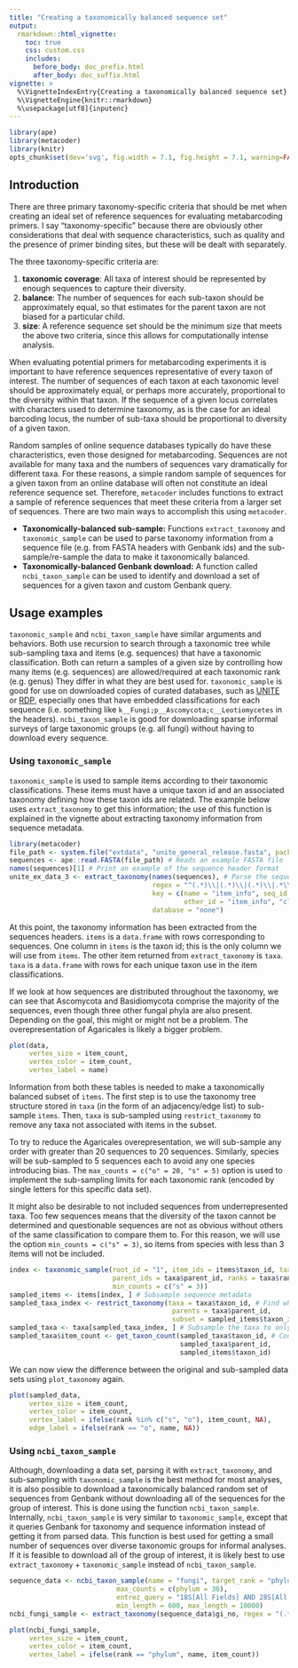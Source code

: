 ```yaml
---
title: "Creating a taxonomically balanced sequence set"
output:
  rmarkdown::html_vignette:
    toc: true
    css: custom.css
    includes:
      before_body: doc_prefix.html
      after_body: doc_suffix.html
vignette: >
  %\VignetteIndexEntry{Creating a taxonomically balanced sequence set}
  %\VignetteEngine{knitr::rmarkdown}
  %\usepackage[utf8]{inputenc}
---
```


```r
library(ape)
library(metacoder)
library(knitr)
opts_chunk$set(dev='svg', fig.width = 7.1, fig.height = 7.1, warning=FALSE, message=FALSE)
```

## Introduction

There are three primary taxonomy-specific criteria that should be met when creating an ideal set of reference sequences for evaluating metabarcoding primers.
I say "taxonomy-specific" because there are obviously other considerations that deal with sequence characteristics, such as quality and the presence of primer binding sites, but these will be dealt with separately.

The three taxonomy-specific criteria are: 

1. **taxonomic coverage**: All taxa of interest should be represented by enough sequences to capture their diversity.
2. **balance**: The number of sequences for each sub-taxon should be approximately equal, so that estimates for the parent taxon are not biased for a particular child. 
3. **size**: A reference sequence set should be the minimum size that meets the above two criteria, since this allows for computationally intense analysis. 

When evaluating potential primers for metabarcoding experiments it is important to have reference sequences representative of every taxon of interest.
The number of sequences of each taxon at each taxonomic level should be approximately equal, or perhaps more accurately, proportional to the diversity within that taxon.
If the sequence of a given locus correlates with characters used to determine taxonomy, as is the case for an ideal barcoding locus, the number of sub-taxa should be proportional to diversity of a given taxon. 

Random samples of online sequence databases typically do have these characteristics, even those designed for metabarcoding. 
Sequences are not available for many taxa and the numbers of sequences vary dramatically for different taxa. 
For these reasons, a simple random sample of sequences for a given taxon from an online database will often not constitute an ideal reference sequence set. 
Therefore, `metacoder` includes functions to extract a sample of reference sequences that meet these criteria from a larger set of sequences. 
There are two main ways to accomplish this using `metacoder`. 

* **Taxonomically-balanced sub-sample:** Functions `extract_taxonomy` and `taxonomic_sample` can be used to parse taxonomy information from a sequence file (e.g. from FASTA headers with Genbank ids) and the sub-sample/re-sample the data to make it taxonomically balanced.
* **Taxonomically-balanced Genbank download:** A function called `ncbi_taxon_sample` can be used to identify and download a set of sequences for a given taxon and custom Genbank query. 

## Usage examples

`taxonomic_sample` and `ncbi_taxon_sample` have similar arguments and behaviors. 
Both use recursion to search through a taxonomic tree while sub-sampling taxa and items (e.g. sequences) that have a taxonomic classification. 
Both can return a samples of a given size by controlling how many items (e.g. sequences) are allowed/required at each taxonomic rank (e.g. genus)
They differ in what they are best used for. 
`taxonomic_sample` is good for use on downloaded copies of curated databases, such as [UNITE](https://unite.ut.ee/) or [RDP](http://rdp.cme.msu.edu/seqmatch/seqmatch_intro.jsp), especially ones that have embedded classifications for each sequence (i.e. something like `k__Fungi;p__Ascomycota;c__Leotiomycetes` in the headers). 
`ncbi_taxon_sample` is good for downloading sparse informal surveys of large taxonomic groups (e.g. all fungi) without having to download every sequence. 

### Using `taxonomic_sample`

`taxonomic_sample` is used to sample items according to their taxonomic classifications. 
These items must have a unique taxon id and an associated taxonomy defining how these taxon ids are related. 
The example below uses `extract_taxonomy` to get this information; the use of this function is explained in the vignette about extracting taxonomy information from sequence metadata.

```r
library(metacoder)
file_path <- system.file("extdata", "unite_general_release.fasta", package = "metacoder")
sequences <- ape::read.FASTA(file_path) # Reads an example FASTA file
names(sequences)[1] # Print an example of the sequence header format
unite_ex_data_3 <- extract_taxonomy(names(sequences), # Parse the sequence headers
                                    regex = "^(.*)\\|(.*)\\|(.*)\\|.*\\|(.*)$",
                                    key = c(name = "item_info", seq_id = "item_info",
                                            other_id = "item_info", "class_name"),
                                    database = "none")
```

At this point, the taxonomy information has been extracted from the sequences headers. 
`items` is a `data.frame` with rows corresponding to sequences. 
One column in `items` is the taxon id; this is the only column we will use from `items`.
The other item returned from `extract_taxonomy` is `taxa`.
`taxa` is a `data.frame` with rows for each unique taxon use in the item classifications. 

If we look at how sequences are distributed throughout the taxonomy, we can see that Ascomycota and Basidiomycota comprise the majority of the sequences, even though three other fungal phyla are also present.
Depending on the goal, this might or might not be a problem.
The overepresentation of Agaricales is likely a bigger problem. 

```r
plot(data,
     vertex_size = item_count,
     vertex_color = item_count,
     vertex_label = name)
```

Information from both these tables is needed to make a taxonomically balanced subset of `items`.
The first step is to use the taxonomy tree structure stored in `taxa` (in the form of an adjacency/edge list) to sub-sample `items`.
Then, `taxa` is sub-sampled using `restrict_taxonomy` to remove any taxa not associated with items in the subset.

To try to reduce the Agaricales overepresentation, we will sub-sample any order with greater than 20 sequences to 20 sequences.
Similarly, species will be sub-sampled to 5 sequences each to avoid any one species introducing bias.
The `max_counts = c("o" = 20, "s" = 5)` option is used to implement the sub-sampling limits for each taxonomic rank (encoded by single letters for this specific data set). 

It might also be desirable to not included sequences from underrepresented taxa.
Too few sequences means that the diversity of the taxon cannot be determined and questionable sequences are not as obvious without others of the same classification to compare them to.
For this reason, we will use the option `min_counts = c("s" = 3)`, so items from species with less than 3 items will not be included. 

```r
index <- taxonomic_sample(root_id = "1", item_ids = items$taxon_id, taxon_ids = taxa$taxon_id,
                          parent_ids = taxa$parent_id, ranks = taxa$rank, max_counts = c("o" = 20, "s" = 5),
                          min_counts = c("s" = 3))
sampled_items <- items[index, ] # Subsample sequence metadata
sampled_taxa_index <- restrict_taxonomy(taxa = taxa$taxon_id, # Find which taxa are still used in the subset
                                         parents = taxa$parent_id,
                                         subset = sampled_items$taxon_id)
sampled_taxa <- taxa[sampled_taxa_index, ] # Subsample the taxa to only those in the subset of items 
sampled_taxa$item_count <- get_taxon_count(sampled_taxa$taxon_id, # Count how many items are in each taxon
                                           sampled_taxa$parent_id,
                                           sampled_items$taxon_id)
```

We can now view the difference between the original and sub-sampled data sets using `plot_taxonomy` again.

```r
plot(sampled_data,
     vertex_size = item_count,
     vertex_color = item_count,
     vertex_label = ifelse(rank %in% c("s", "o"), item_count, NA),
     edge_label = ifelse(rank == "o", name, NA))
```


### Using `ncbi_taxon_sample`

Although, downloading a data set, parsing it with `extract_taxonomy`, and sub-sampling with `taxonomic_sample` is the best method for most analyses, it is also possible to download a taxonomically balanced random set of sequences from Genbank without downloading all of the sequences for the group of interest.
This is done using the function `ncbi_taxon_sample`. 
Internally, `ncbi_taxon_sample` is very similar to `taxonomic_sample`, except that it queries Genbank for taxonomy and sequence information instead of getting it from parsed data. 
This function is best used for getting a small number of sequences over diverse taxonomic groups for informal analyses. 
If it is feasible to download all of the group of interest, it is likely best to use `extract_taxonomy` + `taxonomic_sample` instead of `ncbi_taxon_sample`.


```r
sequence_data <- ncbi_taxon_sample(name = "fungi", target_rank = "phylum", 
                           max_counts = c(phylum = 30), 
                           entrez_query = "18S[All Fields] AND 28S[All Fields]",
                           min_length = 600, max_length = 10000)
ncbi_fungi_sample <- extract_taxonomy(sequence_data$gi_no, regex = "(.*)", key = "item_id")
```


```r
plot(ncbi_fungi_sample,
     vertex_size = item_count,
     vertex_color = item_count,
     vertex_label = ifelse(rank == "phylum", name, item_count))
```

